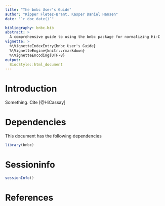 ```yaml
---
title: "The bnbc User's Guide"
author: "Kipper Fletez-Brant, Kasper Daniel Hansen"
date: "`r doc_date()`"

bibliography: bnbc.bib
abstract: >
  A comprehensive guide to using the bnbc package for normalizing Hi-C replicates.
vignette: >
  %\VignetteIndexEntry{bnbc User's Guide}
  %\VignetteEngine{knitr::rmarkdown}
  %\VignetteEncoding{UTF-8}
output: 
  BiocStyle::html_document
---
```


# Introduction

Something. Cite [@HiCassay]

# Dependencies

This document has the following dependencies

```r
library(bnbc)
```

# Sessioninfo

```r
sessionInfo()
```

# References


